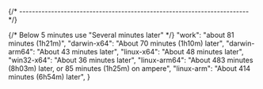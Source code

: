 
{/* ------------------------------------------------------------------------ */}

{/* Below 5 minutes use "Several minutes later" */}
    "work": "about 81 minutes (1h21m)",
    "darwin-x64": "About 70 minutes (1h10m) later",
    "darwin-arm64": "About 43 minutes later",
    "linux-x64": "About 48 minutes later",
    "win32-x64": "About 36 minutes later",
    "linux-arm64": "About 483 minutes (8h03m) later, or 85 minutes (1h25m) on ampere",
    "linux-arm": "About 414 minutes (6h54m) later",
}
